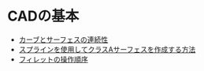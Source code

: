 # CADの基本

- [カーブとサーフェスの連続性](/cad-essentials/continuity-curve-and-surface)
- [スプラインを使用してクラスAサーフェスを作成する方法](/cad-essentials/how-to-use-splines-to-create-class-a-Surfaces)
- [フィレットの操作順序](/cad-essentials/fillet-order-of-operations)

